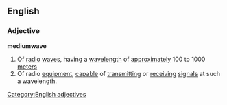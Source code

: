 ==English==
===Adjective===
{{wikipedia}}
'''mediumwave'''
#Of [[radio]] [[wave]]s, having a [[wavelength]] of [[approximately]] 100 to 1000 [[meter]]s
#Of radio [[equipment]], [[capable]] of [[transmitting]] or [[receiving]] [[signal]]s at such a wavelength.
[[Category:English adjectives]]